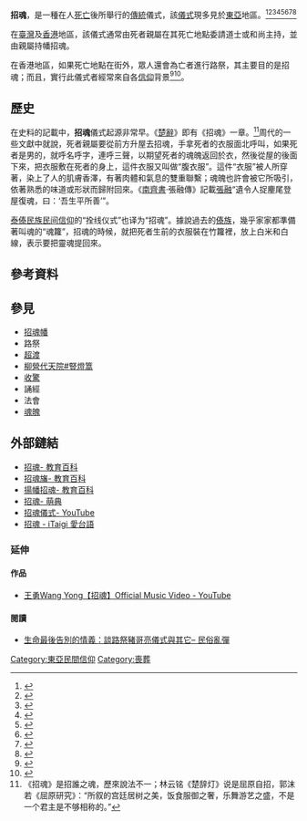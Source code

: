 {{Otheruses|other=香港極端金屬樂隊|招魂 (樂隊)}}

'''招魂'''，是一種在人[[死亡|死亡]]後所舉行的[[傳統|傳統]]儀式，該[[儀式|儀式]]現多見於[[東亞|東亞]]地區。<ref>{{Citation|last=TVBS NEWS|title=【TVBS】國2「封路招魂」　陸客團家屬心痛「淚不停」|date=2016-07-23|url=https://www.youtube.com/watch?v=SqKLVaNJfS8|accessdate=2017-10-07}}</ref><ref>{{Cite news|url=http://hk.on.cc/hk/bkn/cnt/news/20170924/bkn-20170924151710144-0924_00822_001.html|title=奪命車禍：道士引領招魂　家屬哭喚返嚟啦|newspaper=on.cc東網|accessdate=2017-10-07|language=zh-hk|archive-date=2019-06-19|archive-url=https://web.archive.org/web/20190619221000/https://hk.on.cc/hk/bkn/cnt/news/20170924/bkn-20170924151710144-0924_00822_001.html|dead-url=no}}</ref><ref>{{Cite news|url=https://udn.com/news/story/7321/2697363|title=夫妻搭阿羅哈成死別 招魂跪喊「放下牽掛吧」|author=|last=|date=|work=|newspaper=聯合新聞網|accessdate=2017-10-07|archive-date=2019-06-08|archive-url=https://web.archive.org/web/20190608224352/https://udn.com/news/story/7321/2697363|dead-url=no}}</ref><ref>{{Cite news|url=http://www.appledaily.com.tw/realtimenews/article/new/20170912/1202452/|title=【淚崩片】跪求亡妻回家　國道招魂斷腸|author=|date=2017-09-12|work=|newspaper=蘋果日報|accessdate=2017-10-07|language=zh-TW|archive-date=2017-10-07|archive-url=https://web.archive.org/web/20171007070204/http://www.appledaily.com.tw/realtimenews/article/new/20170912/1202452/|dead-url=no}}</ref><ref>{{Cite news|url=http://www.appledaily.com.tw/realtimenews/article/new/20160429/849378/|title=難過！爸媽悲慟招魂　民獻花「壞人抓到了」|author=|date=2016-04-29|work=|newspaper=蘋果日報|accessdate=2017-10-07|language=zh-TW|archive-date=2017-10-07|archive-url=https://web.archive.org/web/20171007070206/http://www.appledaily.com.tw/realtimenews/article/new/20160429/849378/|dead-url=no}}</ref><ref>{{Citation|last=TTV NEWS 台視新聞|title=母淚崩潰堤!小燈泡招魂場面哀戚|date=2016-03-29|url=https://www.youtube.com/watch?v=5YsV8WZraA8|accessdate=2017-10-07}}</ref><ref>{{Cite news|url=http://www.appledaily.com.tw/realtimenews/article/new/20150719/651124/|title=【更新】「我們回家了」　車禍死者招魂下起大雨|author=|date=2015-07-19|work=|newspaper=蘋果日報|accessdate=2017-10-07|language=zh-TW|archive-date=2017-10-07|archive-url=https://web.archive.org/web/20171007070236/http://www.appledaily.com.tw/realtimenews/article/new/20150719/651124/|dead-url=no}}</ref><ref>{{Citation|last=東森新聞 CH51|title=最新》「姊姊快回來  」 仰德大道死者家屬痛哭招魂|date=2017-07-19|url=https://www.youtube.com/watch?v=AB1VfGsBxn0|accessdate=2017-10-07}}</ref>

在[[臺灣|臺灣]]及[[香港|香港]]地區，該儀式通常由死者親屬在其死亡地點委請道士或和尚主持，並由親屬持幡招魂。

在香港地區，如果死亡地點在街外，眾人還會為亡者進行路祭，其主要目的是招魂；而且，實行此儀式者經常來自各[[信仰|信仰]]背景<ref>{{Citation|last=Kian Yu|title=城巴剷上行人路車禍 死者路祭儀式|date=2017-09-24|url=https://www.youtube.com/watch?v=dlMjVtNrC4s|accessdate=2017-10-07}}</ref><ref>{{Cite news|url=http://hk.on.cc/hk/bkn/cnt/lifestyle/20170910/bkn-20170910140104583-0910_00982_001.html|title=【三界五行】招魂法事　意義重大|newspaper=on.cc東網|accessdate=2017-10-07|language=zh-hk|archive-date=2019-06-24|archive-url=https://web.archive.org/web/20190624170643/https://hk.on.cc/hk/bkn/cnt/lifestyle/20170910/bkn-20170910140104583-0910_00982_001.html|dead-url=no}}</ref>。

== 歷史 ==
在史料的記載中，'''招魂'''儀式起源非常早。《[[楚辭|楚辭]]》即有《招魂》一章。<ref>《招魂》是招誰之魂，歷來說法不一；林云铭《楚辞灯》说是屈原自招，郭沫若《屈原研究》：“所叙的宫廷居树之美，饭食服御之奢，乐舞游艺之盛，不是一个君主是不够相称的。”</ref>周代的一些文獻中就說，死者親屬要從前方升屋去招魂，手拿死者的衣服面北呼叫，如果死者是男的，就呼名呼字，連呼三聲，以期望死者的魂魄返回於衣，然後從屋的後面下來，把衣服敷在死者的身上，這件衣服又叫做“腹衣服”。這件“衣服”被人所穿著，染上了人的肌膚香澤，有著肉體和氣息的雙重聯繫；魂魄也許會被它所吸引，依著熟悉的味道或形狀而歸附回來。《[[南齊書|南齊書]]·張融傳》記載[[張融|張融]]“遺令人捉麈尾登屋復魂，曰：‘吾生平所善’”。

[[台语民族民间信仰|泰傣民族民间信仰]]的“拴线仪式”也译为“招魂”。據說過去的[[傣族|傣族]]，幾乎家家都準備著叫魂的“魂籮”，招魂的時候，就把死者生前的衣服裝在竹籮裡，放上白米和白線，表示要把靈魂提回來。

==參考資料==
{{reflist|2}}

==參見==
{{div col|2}}
*[[招魂幡|招魂幡]]
*路祭
*[[超渡|超渡]]
*[[柳營代天院#豎燈篙|柳營代天院#豎燈篙]]
*[[收驚|收驚]]
*誦經
*法會
*[[魂魄|魂魄]]
{{div col end}}

== 外部鏈結 ==
{{Wikisource|招魂|《楚辭》招魂}}
* [https://pedia.cloud.edu.tw/Entry/Detail/?title=招魂 招魂- 教育百科] {{Wayback|url=https://pedia.cloud.edu.tw/Entry/Detail/?title=%E6%8B%9B%E9%AD%82 |date=20190606134019 }}
* [https://pedia.cloud.edu.tw/Entry/Detail/?title=招魂旛 招魂旛- 教育百科] {{Wayback|url=https://pedia.cloud.edu.tw/Entry/Detail/?title=%E6%8B%9B%E9%AD%82%E6%97%9B |date=20190612004009 }}
* [http://pedia.cloud.edu.tw/Entry/Detail/?title=揚幡招魂 揚幡招魂- 教育百科] {{Wayback|url=http://pedia.cloud.edu.tw/Entry/Detail/?title=%E6%8F%9A%E5%B9%A1%E6%8B%9B%E9%AD%82 |date=20190609153029 }}
* [https://www.moedict.tw/招魂 招魂- 萌典] {{Wayback|url=https://www.moedict.tw/%E6%8B%9B%E9%AD%82 |date=20201128134132 }}
* [https://www.youtube.com/watch?v=f7G8QJtUiXc 招魂儀式- YouTube]
* [https://itaigi.tw/k/招魂 招魂 - iTaigi 愛台語] {{Wayback|url=https://itaigi.tw/k/%E6%8B%9B%E9%AD%82 |date=20190619215828 }}
=== 延伸 ===
==== 作品 ====
*[https://www.youtube.com/watch?v=6MpsXv1VenE 王勇Wang Yong【招魂】Official Music Video - YouTube] {{Wayback|url=https://www.youtube.com/watch?v=6MpsXv1VenE |date=20200408144041 }}

==== 閱讀 ====
* [http://think.folklore.tw/posts/2712 生命最後告別的情義：談路祭豬哥亮儀式與其它– 民俗亂彈] {{Wayback|url=http://think.folklore.tw/posts/2712 |date=20201023002434 }}

{{鬼和民间鬼怪传说|state=collapsed}}

[[Category:東亞民間信仰|Category:東亞民間信仰]]
[[Category:喪葬|Category:喪葬]]